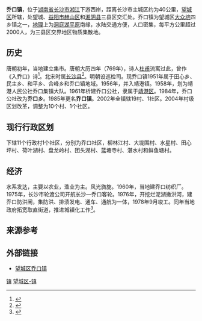 {{中国乡级行政区
|景观照片文件名 = 
|景观照片描述 = 
|汉语拼音 = 
|其他语言 = 
|其他语言名称 = 
|旧称 = 
|地名出处 = 
|位置图文件名 = 
|位置图描述 = 
|自定义图片= 
|建置时间 = 
|政府驻地 = 
|毗邻 = 
|总面积 = 
|总人口 = 
|总人口年份 = 
|户籍人口 = 
|户籍人口年份 = 
|常住人口 = 
|常住人口年份 = 
|人口密度 = 
|GDP = 
|GDP年份 = 
|邮政编码 = 
|电话区号 = 731
|官方网站 = 
|网站名称 = 
|43/01/12/107/000}}

'''乔口镇'''，位于[[湖南省|湖南省]][[长沙市|长沙市]][[湘江|湘江]]下游西岸，距离长沙市主城区约为40公里，[[望城区|望城区]]所辖，处望城、[[益阳市|益阳市]][[赫山区|赫山区]]和[[湘阴县|湘阴县]]三县区交汇处。乔口镇为望城区[[大众垸|大众垸]]四乡镇之一，[[地理|地理]]上为[[洞庭湖平原|洞庭湖平原]]南缘，水陆交通方便，人口密集，每平方公里超过2000人，为三县区交界地区物质集散地。

==历史==
唐朝初年，当地建立集市。唐朝大历四年（769年），诗人[[杜甫|杜甫]]流寓过此，曾作《入乔口》诗<ref>{{Cite book|title=朝圣 重走杜甫之路 插图本|last=左汉林著|first=|publisher=北京：东方出版社|year=2018.01|isbn=978-7-5060-9624-9|location=|pages=270}}</ref>。北宋时属[[长沙县|长沙县]]<ref>{{Cite book|title=中国历史地名辞典|last=复旦大学历史地理研究所《中国历史地名辞典》编委会编|first=|publisher=南昌：[[江西教育出版社|江西教育出版社]]|year=1986.08|isbn=|location=|pages=309}}</ref>。明朝设巡检司。现乔口镇1951年属于田心乡、民主乡、和平乡、合峰乡和乔口镇地域。1956年，并入靖港镇。1958年，划为靖港人民公社乔口集镇大队。1961年析建乔口公社，隶属于[[靖港区|靖港区]]。1984年，乔口公社改为'''乔口乡'''。1985年更名'''乔口镇'''。2002年全镇辖19村、1社区。2004年村级区划改革，调整为10个村、1个社区。

==现行行政区划==
下辖11个行政村1个社区，分别为乔口社区，柳林江村、大垅围村、水星村、田心坪村、荷叶湖村、盘龙岭村、团头湖村、蓝塘寺村、湛水村和鲜鱼塘村。

==经济==
水系发达，主要以农业，渔业为主。风光旖旎。1960年，当地建乔口纺织厂。1975年，长沙市轮渡公司开航长沙—乔口客轮。1976年，开挖烂泥湖撇洪河，建乔口防洪闸，集防洪、排渍发电、通车、通航为一体，1978年9月竣工。同年当地政府拓宽取直街道，推进城镇化工作<ref>{{Cite book|title=望城县志|last=湖南省望城县志编纂委员会编|first=|publisher=北京：生活·读书·新知三联书店|year=1995.07|isbn=7-108-00755-X|location=|pages=452-453}}</ref>。

==来源参考==
{{Reflist}}

==外部链接==
* [https://web.archive.org/web/20090412030525/http://www.wangcheng.gov.cn/sites/site56/index.jsp 望城区乔口镇]
{{长沙市望城区行政区划}}

[[Category:望城区行政区划|镇]]
[[Category:长沙乡镇|望城区-镇]]